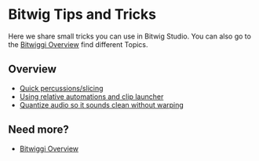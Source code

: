 # Bitwig Tips and Tricks

Here we share small tricks you can use in Bitwig Studio. You can also go to the [Bitwiggi Overview][1] find different Topics. 

## Overview

  * [Quick percussions/slicing](tips-tricks/quick-percussions-slicing)
  * [Using relative automations and clip launcher](tips-tricks/using-relative-automations-and-clip-launcher)
  * [Quantize audio so it sounds clean without warping](tips-tricks/quantize-audio-so-it-sounds-clean-without-warping)

## Need more?

* [Bitwiggi Overview][1]

[1]: /wiki/